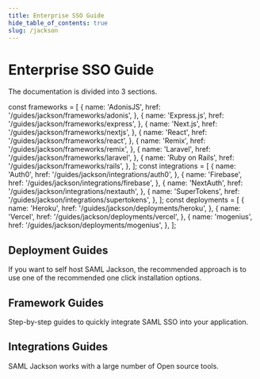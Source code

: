 ```yaml
---
title: Enterprise SSO Guide
hide_table_of_contents: true
slug: /jackson
---
```


# Enterprise SSO Guide

The documentation is divided into 3 sections.

const frameworks = [
  {
    name: 'AdonisJS',
    href: '/guides/jackson/frameworks/adonis',
  },
  {
    name: 'Express.js',
    href: '/guides/jackson/frameworks/express',
  },
  {
    name: 'Next.js',
    href: '/guides/jackson/frameworks/nextjs',
  },
  {
    name: 'React',
    href: '/guides/jackson/frameworks/react',
  },
  {
    name: 'Remix',
    href: '/guides/jackson/frameworks/remix',
  },
  {
    name: 'Laravel',
    href: '/guides/jackson/frameworks/laravel',
  },
  {
    name: 'Ruby on Rails',
    href: '/guides/jackson/frameworks/rails',
  },
];
const integrations = [
  {
    name: 'Auth0',
    href: '/guides/jackson/integrations/auth0',
  },
  {
    name: 'Firebase',
    href: '/guides/jackson/integrations/firebase',
  },
  {
    name: 'NextAuth',
    href: '/guides/jackson/integrations/nextauth',
  },
  {
    name: 'SuperTokens',
    href: '/guides/jackson/integrations/supertokens',
  },
];
const deployments = [
  {
    name: 'Heroku',
    href: '/guides/jackson/deployments/heroku',
  },
  {
    name: 'Vercel',
    href: '/guides/jackson/deployments/vercel',
  },
  {
    name: 'mogenius',
    href: '/guides/jackson/deployments/mogenius',
  },
];

## Deployment Guides

If you want to self host SAML Jackson, the recommended approach is to use one of the recommended one click installation options.

<div className="container" style={{ padding: 0 }}>
  <div className="row is-multiline">
    <GuideSection items={deployments} />
  </div>
</div>

## Framework Guides

Step-by-step guides to quickly integrate SAML SSO into your application.

<div className="container" style={{ padding: 0 }}>
  <div className="row is-multiline">
    <GuideSection items={frameworks} />
  </div>
</div>

## Integrations Guides

SAML Jackson works with a large number of Open source tools.

<div className="container" style={{ padding: 0 }}>
  <div className="row is-multiline">
    <GuideSection items={integrations} />
  </div>
</div>
